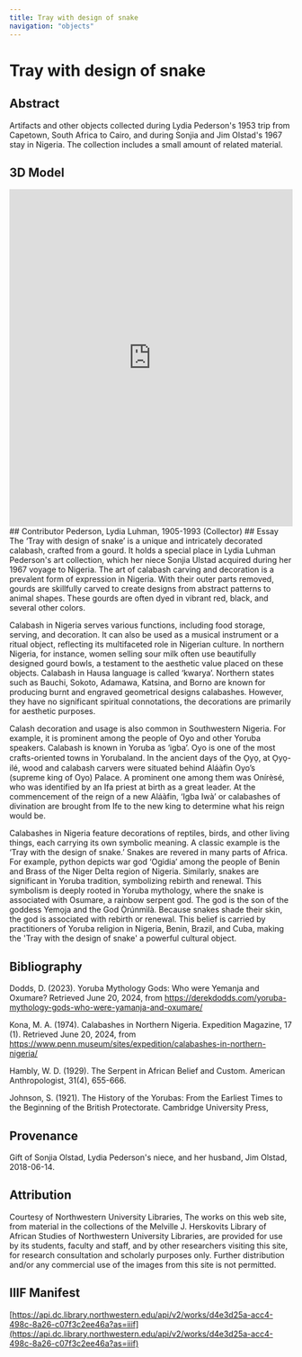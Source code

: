 ```yaml
---
title: Tray with design of snake
navigation: "objects"
---
```

# Tray with design of snake
## Abstract
Artifacts and other objects collected during Lydia Pederson's 1953 trip from Capetown, South Africa to Cairo, and during Sonjia and Jim Olstad's 1967 stay in Nigeria. The collection includes a small amount of related material.
<Viewer iiifContent="https://api.dc.library.northwestern.edu/api/v2/works/d4e3d25a-acc4-498c-8a26-c07f3c2ee46a?as=iiif" />
## 3D Model
<iframe title="Tray with design of snake | Pederson [DRAFT]" frameborder="0" allowfullscreen mozallowfullscreen="true" webkitallowfullscreen="true" allow="autoplay; fullscreen; xr-spatial-tracking" xr-spatial-tracking execution-while-out-of-viewport execution-while-not-rendered web-share src="https://sketchfab.com/models/72dd79103b4a4483995ccf46accdaa25/embed" width ="100%" height="600"> </iframe> 
## Contributor
Pederson, Lydia Luhman, 1905-1993 (Collector)
## Essay
The ‘Tray with design of snake’ is a unique and intricately decorated calabash, crafted from a gourd. It holds a special place in Lydia Luhman Pederson's art collection, which her niece Sonjia Ulstad acquired during her 1967 voyage to Nigeria. The art of calabash carving and decoration is a prevalent form of expression in Nigeria. With their outer parts removed, gourds are skillfully carved to create designs from abstract patterns to animal shapes. These gourds are often dyed in vibrant red, black, and several other colors. 

Calabash in Nigeria serves various functions, including food storage, serving, and decoration. It can also be used as a musical instrument or a ritual object, reflecting its multifaceted role in Nigerian culture. In northern Nigeria, for instance, women selling sour milk often use beautifully designed gourd bowls, a testament to the aesthetic value placed on these objects. Calabash in Hausa language is called ‘kwarya’. Northern states such as Bauchi, Sokoto, Adamawa, Katsina, and Borno are known for producing burnt and engraved geometrical designs calabashes. However, they have no significant spiritual connotations, the decorations are primarily for aesthetic purposes. 

Calash decoration and usage is also common in Southwestern Nigeria. For example, it is prominent among the people of Oyo and other Yoruba speakers. Calabash is known in Yoruba as ‘igba’. Oyo is one of the most crafts-oriented towns in Yorubaland. In the ancient days of the O̩yo̩, at O̩yo̩-ilé, wood and calabash carvers were situated behind Aláàfin Oyo’s (supreme king of Oyo) Palace. A prominent one among them was Onírèsé, who was identified by an Ifa priest at birth as a great leader. At the commencement of the reign of a new Aláàfin, ‘Igba Iwà’ or calabashes of divination are brought from Ife to the new king to determine what his reign would be. 

Calabashes in Nigeria feature decorations of reptiles, birds, and other living things, each carrying its own symbolic meaning. A classic example is the ‘Tray with the design of snake.’ Snakes are revered in many parts of Africa. For example, python depicts war god ‘Ogidia’ among the people of Benin and Brass of the Niger Delta region of Nigeria. Similarly, snakes are significant in Yoruba tradition, symbolizing rebirth and renewal. This symbolism is deeply rooted in Yoruba mythology, where the snake is associated with Osumare, a rainbow serpent god. The god is the son of the goddess Yemọja and the God Ọ̀rúnmìlà. Because snakes shade their skin, the god is associated with rebirth or renewal. This belief is carried by practitioners of Yoruba religion in Nigeria, Benin, Brazil, and Cuba, making the 'Tray with the design of snake' a powerful cultural object.
## Bibliography
Dodds, D. (2023). Yoruba Mythology Gods: Who were Yemanja and Oxumare? Retrieved June 20, 2024, from https://derekdodds.com/yoruba-mythology-gods-who-were-yamanja-and-oxumare/

Kona, M. A. (1974). Calabashes in Northern Nigeria. Expedition Magazine, 17 (1). Retrieved June 20, 2024, from https://www.penn.museum/sites/expedition/calabashes-in-northern-nigeria/

Hambly, W. D. (1929). The Serpent in African Belief and Custom. American Anthropologist, 31(4), 655-666.

Johnson, S. (1921). The History of the Yorubas: From the Earliest Times to the Beginning of the British Protectorate. Cambridge University Press, 
## Provenance
Gift of Sonjia Olstad, Lydia Pederson's niece, and her husband, Jim Olstad, 2018-06-14.
## Attribution
Courtesy of Northwestern University Libraries, The works on this web site, from material in the collections of the Melville J. Herskovits Library of African Studies of Northwestern University Libraries, are provided for use by its students, faculty and staff, and by other researchers visiting this site, for research consultation and scholarly purposes only. Further distribution and/or any commercial use of the images from this site is not permitted.
## IIIF Manifest
[https://api.dc.library.northwestern.edu/api/v2/works/d4e3d25a-acc4-498c-8a26-c07f3c2ee46a?as=iiif](https://api.dc.library.northwestern.edu/api/v2/works/d4e3d25a-acc4-498c-8a26-c07f3c2ee46a?as=iiif)
